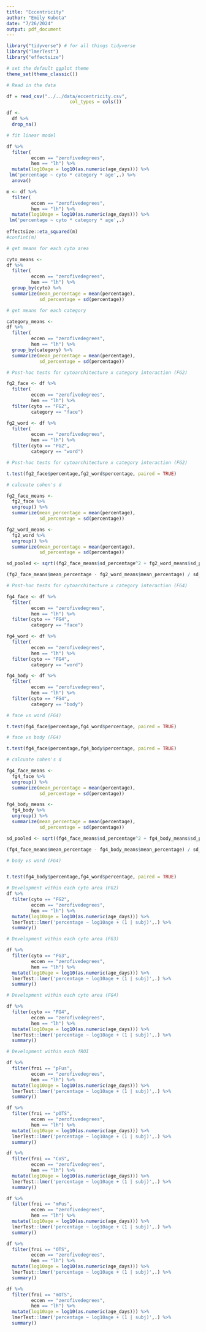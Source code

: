 ```yaml
---
title: "Eccentricity"
author: "Emily Kubota"
date: "7/26/2024"
output: pdf_document
---
```


```r
library("tidyverse") # for all things tidyverse
library("lmerTest")
library("effectsize")

# set the default ggplot theme 
theme_set(theme_classic())


```

```r
# Read in the data 

df = read_csv("../../data/eccentricity.csv",
                       col_types = cols())

df <- 
  df %>% 
  drop_na()
```

```r
# fit linear model 

df %>% 
  filter(
         eccen == "zerofivedegrees",
         hem == "lh") %>% 
  mutate(log10age = log10(as.numeric(age_days))) %>% 
 lm('percentage ~ cyto * category * age',.) %>% 
  anova()

m <- df %>% 
  filter(
         eccen == "zerofivedegrees",
         hem == "lh") %>% 
  mutate(log10age = log10(as.numeric(age_days))) %>% 
 lm('percentage ~ cyto * category * age',.)
  
effectsize::eta_squared(m)
#confint(m)
```



```r
# get means for each cyto area

cyto_means <-
df %>% 
  filter(
         eccen == "zerofivedegrees",
         hem == "lh") %>% 
  group_by(cyto) %>% 
  summarize(mean_percentage = mean(percentage),
            sd_percentage = sd(percentage))


```

```r
# get means for each category

category_means <-
df %>% 
  filter(
         eccen == "zerofivedegrees",
         hem == "lh") %>% 
  group_by(category) %>% 
  summarize(mean_percentage = mean(percentage),
            sd_percentage = sd(percentage))


```

```r
# Post-hoc tests for cytoarchitecture x category interaction (FG2)

fg2_face <- df %>% 
  filter(
         eccen == "zerofivedegrees",
         hem == "lh") %>% 
  filter(cyto == "FG2",
         category == "face") 

fg2_word <- df %>% 
  filter(
         eccen == "zerofivedegrees",
         hem == "lh") %>% 
  filter(cyto == "FG2",
         category == "word") 

```

```r
# Post-hoc tests for cytoarchitecture x category interaction (FG2)

t.test(fg2_face$percentage,fg2_word$percentage, paired = TRUE)

```

```r

# calcuate cohen's d 

fg2_face_means <-
  fg2_face %>% 
  ungroup() %>% 
  summarize(mean_percentage = mean(percentage),
            sd_percentage = sd(percentage)) 

fg2_word_means <-
  fg2_word %>% 
  ungroup() %>% 
  summarize(mean_percentage = mean(percentage),
            sd_percentage = sd(percentage)) 

sd_pooled <- sqrt((fg2_face_means$sd_percentage^2 + fg2_word_means$sd_percentage^2)/2)

(fg2_face_means$mean_percentage - fg2_word_means$mean_percentage) / sd_pooled


```



```r
# Post-hoc tests for cytoarchitecture x category interaction (FG4)

fg4_face <- df %>% 
  filter(
         eccen == "zerofivedegrees",
         hem == "lh") %>% 
  filter(cyto == "FG4",
         category == "face") 

fg4_word <- df %>% 
  filter(
         eccen == "zerofivedegrees",
         hem == "lh") %>% 
  filter(cyto == "FG4",
         category == "word") 

fg4_body <- df %>% 
  filter(
         eccen == "zerofivedegrees",
         hem == "lh") %>% 
  filter(cyto == "FG4",
         category == "body") 

```

```r

# face vs word (FG4)

t.test(fg4_face$percentage,fg4_word$percentage, paired = TRUE)

```

```r

# face vs body (FG4)

t.test(fg4_face$percentage,fg4_body$percentage, paired = TRUE)

```

```r

# calcuate cohen's d 

fg4_face_means <-
  fg4_face %>% 
  ungroup() %>% 
  summarize(mean_percentage = mean(percentage),
            sd_percentage = sd(percentage)) 

fg4_body_means <-
  fg4_body %>% 
  ungroup() %>% 
  summarize(mean_percentage = mean(percentage),
            sd_percentage = sd(percentage)) 

sd_pooled <- sqrt((fg4_face_means$sd_percentage^2 + fg4_body_means$sd_percentage^2)/2)

(fg4_face_means$mean_percentage - fg4_body_means$mean_percentage) / sd_pooled


```

```r

# body vs word (FG4)


t.test(fg4_body$percentage,fg4_word$percentage, paired = TRUE)

```

```r
# Development within each cyto area (FG2)
df %>% 
  filter(cyto == "FG2",
         eccen == "zerofivedegrees",
         hem == "lh") %>% 
  mutate(log10age = log10(as.numeric(age_days))) %>% 
  lmerTest::lmer('percentage ~ log10age + (1 | subj)',.) %>% 
  summary()

```

```r

# Development within each cyto area (FG3)

df %>% 
  filter(cyto == "FG3",
         eccen == "zerofivedegrees",
         hem == "lh") %>% 
  mutate(log10age = log10(as.numeric(age_days))) %>% 
  lmerTest::lmer('percentage ~ log10age + (1 | subj)',.) %>% 
  summary()

```

```r

# Development within each cyto area (FG4)

df %>% 
  filter(cyto == "FG4",
         eccen == "zerofivedegrees",
         hem == "lh") %>% 
  mutate(log10age = log10(as.numeric(age_days))) %>% 
  lmerTest::lmer('percentage ~ log10age + (1 | subj)',.) %>% 
  summary()

```



```r
# Development within each fROI 

df %>% 
  filter(froi == "pFus",
         eccen == "zerofivedegrees",
         hem == "lh") %>% 
  mutate(log10age = log10(as.numeric(age_days))) %>% 
  lmerTest::lmer('percentage ~ log10age + (1 | subj)',.) %>% 
  summary()

```

```r

df %>% 
  filter(froi == "pOTS",
         eccen == "zerofivedegrees",
         hem == "lh") %>% 
  mutate(log10age = log10(as.numeric(age_days))) %>% 
  lmerTest::lmer('percentage ~ log10age + (1 | subj)',.) %>% 
  summary()

```

```r

df %>% 
  filter(froi == "CoS",
         eccen == "zerofivedegrees",
         hem == "lh") %>% 
  mutate(log10age = log10(as.numeric(age_days))) %>% 
  lmerTest::lmer('percentage ~ log10age + (1 | subj)',.) %>% 
  summary()

```

```r
df %>% 
  filter(froi == "mFus",
         eccen == "zerofivedegrees",
         hem == "lh") %>% 
  mutate(log10age = log10(as.numeric(age_days))) %>% 
  lmerTest::lmer('percentage ~ log10age + (1 | subj)',.) %>% 
  summary()

```

```r
df %>% 
  filter(froi == "OTS",
         eccen == "zerofivedegrees",
         hem == "lh") %>% 
  mutate(log10age = log10(as.numeric(age_days))) %>% 
  lmerTest::lmer('percentage ~ log10age + (1 | subj)',.) %>% 
  summary()

```

```r
df %>% 
  filter(froi == "mOTS",
         eccen == "zerofivedegrees",
         hem == "lh") %>% 
  mutate(log10age = log10(as.numeric(age_days))) %>% 
  lmerTest::lmer('percentage ~ log10age + (1 | subj)',.) %>% 
  summary()

```
